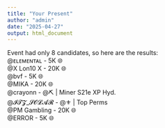 ```yaml
---
title: "Your Present"
author: "admin"
date: "2025-04-27"
output: html_document
---
```


Event had only 8 candidates, so here are the results: <br/>
@ᴇʟᴇᴍᴇɴᴛᴀʟ - 5K 🌐  <br/>
@X Lon10 X - 20K 🌐 <br/>
@bvf - 5K 🌐 <br/>
@MIKA - 20K 🌐 <br/>
@crayonn  - @⛏️ | Miner S21e XP Hyd. <br/>
@𝓘𝓣𝓩_𝓢𝓞𝓛𝓐𝓡 - @⚜️ | Top Perms <br/>
@PM Gambling - 20K 🌐 <br/>
@ERROR - 5K 🌐